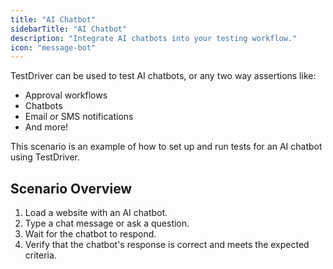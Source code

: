 ```yaml
---
title: "AI Chatbot"
sidebarTitle: "AI Chatbot"
description: "Integrate AI chatbots into your testing workflow."
icon: "message-bot"
---
```



TestDriver can be used to test AI chatbots, or any two way assertions like: 
- Approval workflows
- Chatbots
- Email or SMS notifications
- And more!


This scenario is an example of how to set up and run tests for an AI chatbot using TestDriver.

<TestPrereqs />

## Scenario Overview
1. Load a website with an AI chatbot. 
2. Type a chat message or ask a question.
3. Wait for the chatbot to respond.
4. Verify that the chatbot's response is correct and meets the expected criteria.

